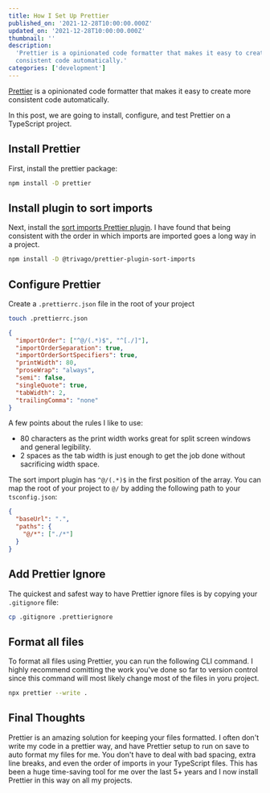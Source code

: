 ```yaml
---
title: How I Set Up Prettier
published_on: '2021-12-28T10:00:00.000Z'
updated_on: '2021-12-28T10:00:00.000Z'
thumbnail: ''
description:
  'Prettier is a opinionated code formatter that makes it easy to create more
  consistent code automatically.'
categories: ['development']
---
```


[Prettier](https://prettier.io/) is a opinionated code formatter that makes it
easy to create more consistent code automatically.

In this post, we are going to install, configure, and test Prettier on a
TypeScript project.

## Install Prettier

First, install the prettier package:

```sh
npm install -D prettier
```

## Install plugin to sort imports

Next, install the
[sort imports Prettier plugin](https://github.com/trivago/prettier-plugin-sort-imports).
I have found that being consistent with the order in which imports are imported
goes a long way in a project.

```sh
npm install -D @trivago/prettier-plugin-sort-imports
```

## Configure Prettier

Create a `.prettierrc.json` file in the root of your project

```sh
touch .prettierrc.json
```

```json
{
  "importOrder": ["^@/(.*)$", "^[./]"],
  "importOrderSeparation": true,
  "importOrderSortSpecifiers": true,
  "printWidth": 80,
  "proseWrap": "always",
  "semi": false,
  "singleQuote": true,
  "tabWidth": 2,
  "trailingComma": "none"
}
```

A few points about the rules I like to use:

- 80 characters as the print width works great for split screen windows and
  general legibility.
- 2 spaces as the tab width is just enough to get the job done without
  sacrificing width space.

The sort import plugin has `^@/(.*)$` in the first position of the array. You
can map the root of your project to `@/` by adding the following path to your
`tsconfig.json`:

```json
{
  "baseUrl": ".",
  "paths": {
    "@/*": ["./*"]
  }
}
```

## Add Prettier Ignore

The quickest and safest way to have Prettier ignore files is by copying your
`.gitignore` file:

```sh
cp .gitignore .prettierignore
```

## Format all files

To format all files using Prettier, you can run the following CLI command. I
highly recommend comitting the work you've done so far to version control since
this command will most likely change most of the files in yoru project.

```sh
npx prettier --write .
```

## Final Thoughts

Prettier is an amazing solution for keeping your files formatted. I often don't
write my code in a prettier way, and have Prettier setup to run on save to auto
format my files for me. You don't have to deal with bad spacing, extra line
breaks, and even the order of imports in your TypeScript files. This has been a
huge time-saving tool for me over the last 5+ years and I now install Prettier
in this way on all my projects.
